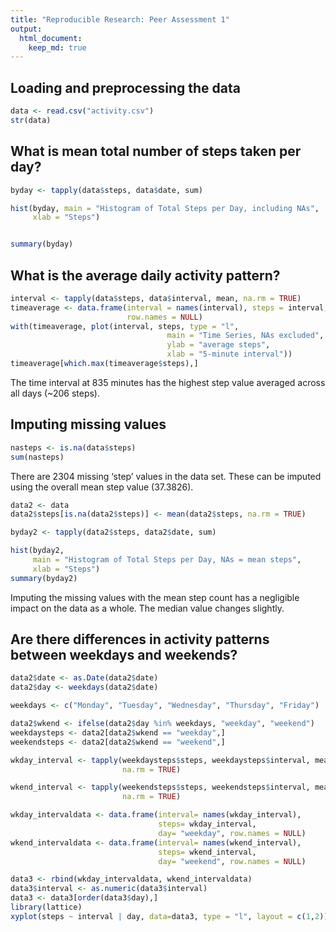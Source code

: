 ```yaml
---
title: "Reproducible Research: Peer Assessment 1"
output: 
  html_document:
    keep_md: true
---
```



## Loading and preprocessing the data
```r
data <- read.csv("activity.csv")
str(data)
```

## What is mean total number of steps taken per day?
```r
byday <- tapply(data$steps, data$date, sum)

hist(byday, main = "Histogram of Total Steps per Day, including NAs",
     xlab = "Steps")


summary(byday)
```


## What is the average daily activity pattern?
```r
interval <- tapply(data$steps, data$interval, mean, na.rm = TRUE)
timeaverage <- data.frame(interval = names(interval), steps = interval,
                          row.names = NULL)
with(timeaverage, plot(interval, steps, type = "l", 
                                   main = "Time Series, NAs excluded",
                                   ylab = "average steps",
                                   xlab = "5-minute interval"))
timeaverage[which.max(timeaverage$steps),]  
```
The time interval at 835 minutes has the highest step value averaged across all 
days (~206 steps).

## Imputing missing values
```r
nasteps <- is.na(data$steps)
sum(nasteps)
```
There are 2304 missing 'step' values in the data set. These can be imputed using
the overall mean step value (37.3826).

```r
data2 <- data
data2$steps[is.na(data2$steps)] <- mean(data2$steps, na.rm = TRUE)

byday2 <- tapply(data2$steps, data2$date, sum)

hist(byday2, 
     main = "Histogram of Total Steps per Day, NAs = mean steps",
     xlab = "Steps")
summary(byday2)
```
Imputing the missing values with the mean step count has a negligible impact on 
the data as a whole. The median value changes slightly. 

## Are there differences in activity patterns between weekdays and weekends?
```r
data2$date <- as.Date(data2$date)
data2$day <- weekdays(data2$date)

weekdays <- c("Monday", "Tuesday", "Wednesday", "Thursday", "Friday")

data2$wkend <- ifelse(data2$day %in% weekdays, "weekday", "weekend")
weekdaysteps <- data2[data2$wkend == "weekday",]
weekendsteps <- data2[data2$wkend == "weekend",]

wkday_interval <- tapply(weekdaysteps$steps, weekdaysteps$interval, mean, 
                         na.rm = TRUE)

wkend_interval <- tapply(weekendsteps$steps, weekendsteps$interval, mean, 
                         na.rm = TRUE)

wkday_intervaldata <- data.frame(interval= names(wkday_interval),
                                 steps= wkday_interval,
                                 day= "weekday", row.names = NULL)
wkend_intervaldata <- data.frame(interval= names(wkend_interval),
                                 steps= wkend_interval,
                                 day= "weekend", row.names = NULL)

data3 <- rbind(wkday_intervaldata, wkend_intervaldata)
data3$interval <- as.numeric(data3$interval)
data3 <- data3[order(data3$day),]
library(lattice)
xyplot(steps ~ interval | day, data=data3, type = "l", layout = c(1,2))
```

